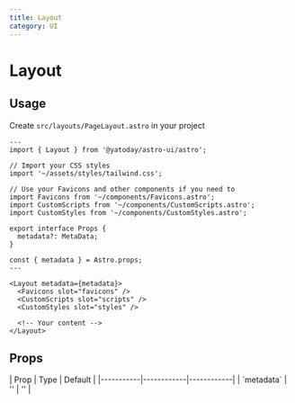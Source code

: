 ```yaml
---
title: Layout
category: UI
---
```



# Layout

<SourceLink name="Layout" />

## Usage

Create `src/layouts/PageLayout.astro` in your project

```astro
---
import { Layout } from '@yatoday/astro-ui/astro';

// Import your CSS styles
import '~/assets/styles/tailwind.css';

// Use your Favicons and other components if you need to
import Favicons from '~/components/Favicons.astro';
import CustomScripts from '~/components/CustomScripts.astro';
import CustomStyles from '~/components/CustomStyles.astro';

export interface Props {
  metadata?: MetaData;
}

const { metadata } = Astro.props;
---

<Layout metadata={metadata}>
  <Favicons slot="favicons" />
  <CustomScripts slot="scripts" />
  <CustomStyles slot="styles" />

  <!-- Your content -->
</Layout>
```

## Props

<div className="overflow-x-auto">
  <div className="min-w-xl">
    | Prop | Type | Default | 
    |-----------|------------|------------| 
    | `metadata` | '' | '' |
  </div>
</div>
